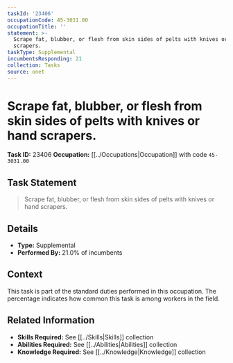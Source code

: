 ```yaml
---
taskId: '23406'
occupationCode: 45-3031.00
occupationTitle: ''
statement: >-
  Scrape fat, blubber, or flesh from skin sides of pelts with knives or hand
  scrapers.
taskType: Supplemental
incumbentsResponding: 21
collection: Tasks
source: onet
---
```

# Scrape fat, blubber, or flesh from skin sides of pelts with knives or hand scrapers.

**Task ID:** 23406
**Occupation:** [[../Occupations|Occupation]] with code `45-3031.00`

## Task Statement

> Scrape fat, blubber, or flesh from skin sides of pelts with knives or hand scrapers.

## Details

- **Type:** Supplemental
- **Performed By:** 21.0% of incumbents

## Context

This task is part of the standard duties performed in this occupation. The percentage indicates how common this task is among workers in the field.

## Related Information

- **Skills Required:** See [[../Skills|Skills]] collection
- **Abilities Required:** See [[../Abilities|Abilities]] collection
- **Knowledge Required:** See [[../Knowledge|Knowledge]] collection
